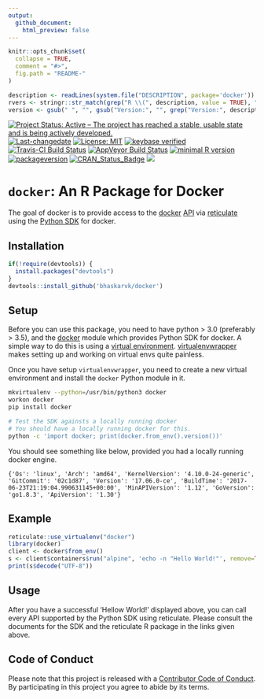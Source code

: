 ```yaml
---
output:
  github_document:
    html_preview: false
---
```


```r
knitr::opts_chunk$set(
  collapse = TRUE,
  comment = "#>",
  fig.path = "README-"
)
```

```r
description <- readLines(system.file("DESCRIPTION", package='docker'))
rvers <- stringr::str_match(grep("R \\(", description, value = TRUE), "[0-9]{1,4}\\.[0-9]{1,4}\\.[0-9]{1,4}")[1,1]
version <- gsub(" ", "", gsub("Version:", "", grep("Version:", description, value = TRUE)))
```

[![Project Status: Active – The project has reached a stable, usable state and is being actively developed.](http://www.repostatus.org/badges/latest/active.svg)](http://www.repostatus.org/#active) [![Last-changedate](https://img.shields.io/badge/last%20change-`r gsub('-', '--', Sys.Date())`-green.svg)](/commits/master) [![License: MIT](https://img.shields.io/badge/License-MIT-yellow.svg)](https://opensource.org/licenses/MIT) [![keybase verified](https://img.shields.io/badge/keybase-verified-brightgreen.svg)](https://gist.github.com/bhaskarvk/46fbf2ba7b5713151d7e) 
[![Travis-CI Build Status](https://travis-ci.org/bhaskarvk/docker.svg?branch=master)](https://travis-ci.org/bhaskarvk/docker) [![AppVeyor Build Status](https://ci.appveyor.com/api/projects/status/github/bhaskarvk/docker?branch=master&svg=true)](https://ci.appveyor.com/project/bhaskarvk/docker) [![minimal R version](https://img.shields.io/badge/R%3E%3D-`r rvers`-6666ff.svg)](https://cran.r-project.org/) [![packageversion](https://img.shields.io/badge/Package%20version-`r version`-orange.svg?style=flat-square)](commits/master) [![CRAN_Status_Badge](http://www.r-pkg.org/badges/version/docker)](https://cran.r-project.org/package=docker) [![](http://cranlogs.r-pkg.org/badges/grand-total/docker)](http://cran.rstudio.com/web/packages/docker/index.html)

# `docker`: An R Package for Docker

The goal of docker is to provide access to the [docker](https://www.docker.com/) [API](https://docs.docker.com/engine/api/) via [reticulate](https://rstudio.github.io/reticulate/) using the [Python SDK](https://docker-py.readthedocs.io/en/stable/) for docker.

## Installation

```r
if(!require(devtools)) {
  install.packages("devtools")
}
devtools::install_github('bhaskarvk/docker')
```

## Setup

Before you can use this package, you need to have python > 3.0 (preferably > 3.5), and the [docker](https://docker-py.readthedocs.io/en/stable/index.html) module which provides Python SDK for docker. A simple way to do this is using a [virtual environment](http://docs.python-guide.org/en/latest/dev/virtualenvs/). [virtualenvwrapper](http://docs.python-guide.org/en/latest/dev/virtualenvs/#virtualenvwrapper) makes setting up and working on virtual envs quite painless.

Once you have setup `virtualenvwrapper`, you need to create a new virtual environment and install the `docker` Python module in it.

```bash
mkvirtualenv --python=/usr/bin/python3 docker
workon docker
pip install docker

# Test the SDK againsts a locally running docker
# You should have a locally running docker for this.
python -c 'import docker; print(docker.from_env().version())'
```

You should see something like below, provided you had a locally running docker engine.

```
{'Os': 'linux', 'Arch': 'amd64', 'KernelVersion': '4.10.0-24-generic', 'GitCommit': '02c1d87', 'Version': '17.06.0-ce', 'BuildTime': '2017-06-23T21:19:04.990631145+00:00', 'MinAPIVersion': '1.12', 'GoVersion': 'go1.8.3', 'ApiVersion': '1.30'}
```

## Example

```r
reticulate::use_virtualenv("docker")
library(docker)
client <- docker$from_env()
s <- client$containers$run("alpine", 'echo -n "Hello World!"', remove=TRUE)
print(s$decode("UTF-8"))
```

## Usage

After you have a successful 'Hellow World!' displayed above, you can call every API supported by the Python SDK using reticulate. Please consult the documents for the SDK and the reticulate R package in the links given above.

## Code of Conduct
Please note that this project is released with a [Contributor Code of Conduct](CONDUCT.md). By participating in this project you agree to abide by its terms.


